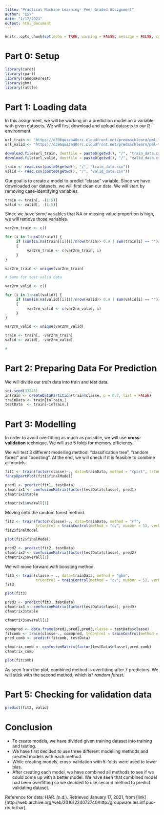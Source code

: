 ```yaml
---
title: "Practical Machine Learning- Peer Graded Assignment"
author: "ISY"
date: "1/17/2021"
output: html_document
---
```


```r
knitr::opts_chunk$set(echo = TRUE, warning = FALSE, message = FALSE, cache = TRUE)
```

# Part 0: Setup

```r
library(caret)
library(rpart)
library(randomForest)
library(gbm)
library(rattle)
```


# Part 1: Loading data

In this assignment, we will be working on a prediction model on a variable with given datasets. We will first download and
upload datasets to our R environment

```r
url_train <- "https://d396qusza40orc.cloudfront.net/predmachlearn/pml-training.csv"
url_valid <- "https://d396qusza40orc.cloudfront.net/predmachlearn/pml-testing.csv"

download.file(url_train, destfile = paste0(getwd(), "/", "train_data.csv"))
download.file(url_valid, destfile = paste0(getwd(), "/", "valid_data.csv"))

train <- read.csv(paste0(getwd(), "/", "train_data.csv"))
valid <- read.csv(paste0(getwd(), "/", "valid_data.csv"))
```

Our goal is to create a model to predict "classe" variable. Since we have downloaded our datasets, we will first clean our data. We will start by removing case-identifying variables.

```r
train <- train[, -(1:5)]
valid <- valid[, -(1:5)]
```

Since we have some variables that NA or missing value proportion is high, we will remove those variables.

```r
var2rm_train <- c()

for (i in 1:ncol(train)) {
     if (sum(is.na(train[[i]]))/nrow(train)> 0.9 | sum(train[i] == "")/nrow(train) > 0.9) 
     {
          var2rm_train <- c(var2rm_train, i)
     }
}

var2rm_train <- unique(var2rm_train)

# Same for test valid data

var2rm_valid <- c()

for (i in 1:ncol(valid)) {
     if (sum(is.na(valid[[i]]))/nrow(valid)> 0.9 | sum(valid[i] == "")/nrow(valid) > 0.9) 
     {
          var2rm_valid <- c(var2rm_valid, i)
     }
}

var2rm_valid <- unique(var2rm_valid)

train <- train[, -var2rm_train]
valid <- valid[, -var2rm_valid]

#
```


# Part 2: Preparing Data For Prediction

We will divide our *train* data into train and test data.

```r
set.seed(33245)
inTrain <- createDataPartition(train$classe, p = 0.7, list = FALSE)
trainData <- train[inTrain,]
testData  <- train[-inTrain,]
```


# Part 3: Modelling

In order to avoid overfitting as much as possible, we will use **cross-validation** technique. We will use 5 folds for memory efficiency.

We will test 3 different modelling method: "classification tree", "random forest" and "boosting". At the end, we will check if it is feasible to combine all models.

```r
fit1 <- train(factor(classe)~., data=trainData, method = "rpart", trControl = trainControl(method = "cv", number = 5))
fancyRpartPlot(fit1$finalModel)
```
```r
pred1 <- predict(fit1, testData)
cfmatrix1 <- confusionMatrix(factor(testData$classe), pred1)
cfmatrix1$table
```
```r
cfmatrix1$overall[1]
```

Moving onto the random forest method.

```r
fit2 <- train(factor(classe)~., data=trainData, method = "rf", 
              trControl = trainControl(method = "cv", number = 5), verbose=FALSE)
fit2$finalModel
```

```r
plot(fit2$finalModel)
```


```r
pred2 <- predict(fit2, testData)
cfmatrix2 <- confusionMatrix(factor(testData$classe), pred2)
cfmatrix2$overall[1]
```

We will move forward with boosting method.

```r
fit3 <- train(classe ~ ., data=trainData, method = "gbm", 
              trControl = trainControl(method = "cv", number = 5), verbose=FALSE)
fit3
```

```r
plot(fit3)
```
```r
pred3 <- predict(fit3, testData)
cfmatrix3 <- confusionMatrix(factor(testData$classe), pred3)
cfmatrix3$table
```

```r
cfmatrix3$overall[1]
```

```r
combpred <- data.frame(pred1,pred2,pred3,classe = testData$classe)
fitcomb <- train(classe~., combpred, trControl = trainControl(method = "cv", number=5))
pred_comb <- predict(fitcomb, testData)

cfmatrix_comb <- confusionMatrix(factor(testData$classe),pred_comb)
cfmatrix_comb
```

```r
plot(fitcomb)
```

As seen from the plot, combined method is overfitting after 7 predictors. We will stick with the second method, which is* *random forest*.

# Part 5: Checking for validation data

```r
predict(fit2, valid)
```

# Conclusion

- To create models, we have divided given training dataset into training and testing. 
- We have first decided to use three different modeliing methods and created models with each method.
- While creating models, cross-validation with 5-folds were used to lower bias.
- After creating each model, we have combined all methods to see if we could come up with a better model. We have seen that combined model had been overfitting so we decided to use second method to predict validating dataset.

Reference for data: HAR. (n.d.). Retrieved January 17, 2021, from [link][http://web.archive.org/web/20161224072740/http:/groupware.les.inf.puc-rio.br/har]

